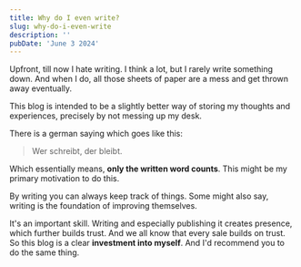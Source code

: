 ```yaml
---
title: Why do I even write?
slug: why-do-i-even-write
description: ''
pubDate: 'June 3 2024'
---
```


Upfront, till now I hate writing. I think a lot, but I rarely write something down. And when I do, all those sheets of paper are a mess and get thrown away eventually.

This blog is intended to be a slightly better way of storing my thoughts and experiences, precisely by not messing up my desk.

There is a german saying which goes like this:
> Wer schreibt, der bleibt.

Which essentially means, **only the written word counts**. This might be my primary motivation to do this.

By writing you can always keep track of things. Some might also say, writing is the foundation of improving themselves.

It's an important skill. Writing and especially publishing it creates presence, which further builds trust. And we all know that every sale builds on trust. So this blog is a clear **investment into myself**. And I'd recommend you to do the same thing.
